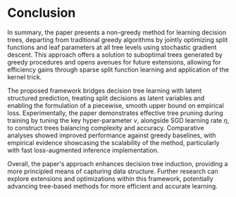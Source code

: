 # Conclusion

In summary, the paper presents a non-greedy method for learning decision trees, departing from traditional greedy algorithms by jointly optimizing split functions and leaf parameters at all tree levels using stochastic gradient descent. This approach offers a solution to suboptimal trees generated by greedy procedures and opens avenues for future extensions, allowing for efficiency gains through sparse split function learning and application of the kernel trick.

The proposed framework bridges decision tree learning with latent structured prediction, treating split decisions as latent variables and enabling the formulation of a piecewise, smooth upper bound on empirical loss. Experimentally, the paper demonstrates effective tree pruning during training by tuning the key hyper-parameter $v$, alongside SGD learning rate $\eta$, to construct trees balancing complexity and accuracy. Comparative analyses showed improved performance against greedy baselines, with empirical evidence showcasing the scalability of the method, particularly with fast loss-augmented inference implementation.

Overall, the paper's approach enhances decision tree induction, providing a more principled means of capturing data structure. Further research can explore extensions and optimizations within this framework, potentially advancing tree-based methods for more efficient and accurate learning.
